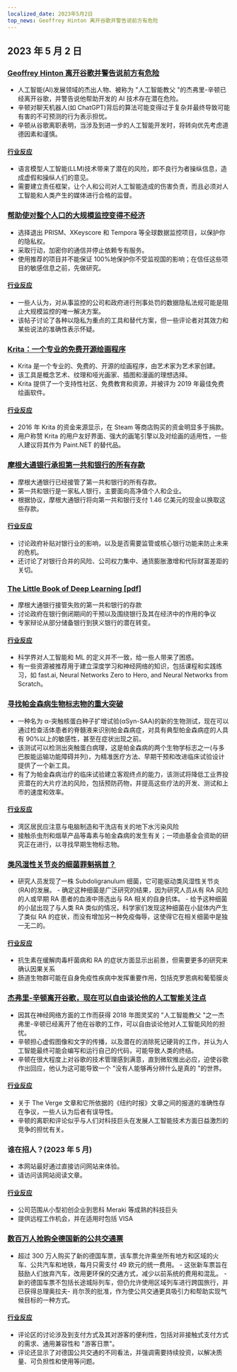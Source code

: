 ```yaml
---
localized_date: 2023年5月2日
top_news: Geoffrey Hinton 离开谷歌并警告说前方有危险
---
```


## 2023 年 5 月 2 日

### [Geoffrey Hinton 离开谷歌并警告说前方有危险](https://www.nytimes.com/2023/05/01/technology/ai-google-chatbot-engineer-quits-hinton.html)

- 人工智能(AI)发展领域的杰出人物、被称为 "人工智能教父 "的杰弗里-辛顿已经离开谷歌，并警告说他帮助开发的 AI 技术存在潜在危险。
- 辛顿对聊天机器人(如 ChatGPT)背后的算法可能变得过于复杂并最终导致可能有害的不可预测的行为表示担忧。
- 辛顿从谷歌离职表明，当涉及到进一步的人工智能开发时，将转向优先考虑道德因素和谨慎。

#### [行业反应](http://news.ycombinator.com/item?id=35771104)

- 语言模型人工智能(LLM)技术带来了潜在的风险，即不良行为者操纵信息，造成虚假和操纵人们的意见。
- 需要建立责任框架，让个人和公司对人工智能造成的伤害负责，而且必须对人工智能和人类产生的媒体进行合格的监督。

### [帮助使对整个人口的大规模监控变得不经济](https://prism-break.org/en/)

- 选择退出 PRISM、XKeyscore 和 Tempora 等全球数据监控项目，以保护你的隐私权。
- 采取行动，加密你的通信并停止依赖专有服务。
- 使用推荐的项目并不能保证 100%地保护你不受监视国的影响；在信任这些项目的敏感信息之前，先做研究。

#### [行业反应](http://news.ycombinator.com/item?id=35772005)

- 一些人认为，对从事监控的公司和政府进行刑事处罚的数据隐私法规可能是阻止大规模监控的唯一解决方案。
- 该帖子讨论了各种以隐私为重点的工具和替代方案，但一些评论者对其效力和某些说法的准确性表示怀疑。

### [Krita：一个专业的免费开源绘画程序](https://krita.org/en/)

- Krita 是一个专业的、免费的、开源的绘画程序，由艺术家为艺术家创建。
- 该工具是概念艺术、纹理和哑光画家、插图和漫画的理想选择。
- Krita 提供了一个支持性社区、免费教育和资源，并被评为 2019 年最佳免费绘画软件。

#### [行业反应](http://news.ycombinator.com/item?id=35771994)

- 2016 年 Krita 的资金来源显示，在 Steam 等商店购买的资金明显多于捐款。
- 用户称赞 Krita 的用户友好界面、强大的画笔引擎以及对绘画的适用性，一些人建议将其作为 Paint.NET 的替代品。

### [摩根大通银行承担第一共和银行的所有存款](https://www.fdic.gov/news/press-releases/2023/pr23034.html)

- 摩根大通银行已经接管了第一共和银行的所有存款。
- 第一共和银行是一家私人银行，主要面向高净值个人和企业。
- 根据协议，摩根大通银行将向第一共和银行支付 1.46 亿美元的现金以换取这些存款。

#### [行业反应](http://news.ycombinator.com/item?id=35770048)

- 讨论政府补贴对银行业的影响，以及是否需要监管或核心银行功能来防止未来的危机。
- 还讨论了对银行合并的风险、公司权力集中、通货膨胀激增和代际财富差距的关切。

### [The Little Book of Deep Learning [pdf]](https://fleuret.org/public/lbdl.pdf)

- 摩根大通银行接管失败的第一共和银行的存款
- 讨论政府在银行倒闭期间的干预以及围绕银行及其在经济中的作用的争议
- 专家辩论从部分储备银行到狭义银行的潜在转变。

#### [行业反应](http://news.ycombinator.com/item?id=35767789)

- 科学界对人工智能和 ML 的定义并不一致，给一些人带来了困惑。
- 有一些资源被推荐用于建立深度学习和神经网络的知识，包括课程和实践练习，如 fast.ai, Neural Networks Zero to Hero, and Neural Networks from Scratch。

### [寻找帕金森病生物标志物的重大突破](https://www.michaeljfox.org/publication/michael-j-fox-foundation-announces-significant-breakthrough-search-parkinsons-biomarker)

- 一种名为 α-突触核蛋白种子扩增试验(αSyn-SAA)的新的生物测试，现在可以通过检查活体患者的脊髓液来识别帕金森病症，对具有典型帕金森病症的人具有 90%以上的敏感性，甚至在症状出现之前。
- 该测试可以检测出突触蛋白病理，这是帕金森病的两个生物学标志之一(与多巴胺能运输功能障碍并列)，为精准医疗方法、早期干预和改进临床试验设计提供了一个新工具。
- 有了为帕金森病治疗的临床试验建立客观终点的能力，该测试将降低工业界投资潜在的大片疗法的风险，包括预防药物，并提高这些疗法的开发、测试和上市的速度和效率。

#### [行业反应](http://news.ycombinator.com/item?id=35770563)

- 湾区居民应注意与电脑制造和干洗店有关的地下水污染风险
- 接触杀虫剂和烟草产品等毒素与帕金森病的发生有关；一项由基金会资助的研究正在进行，以寻找早期生物标志物。

### [类风湿性关节炎的细菌罪魁祸首？](https://www.the-scientist.com/news-opinion/a-bacterial-culprit-for-rheumatoid-arthritis-71088)

- 研究人员发现了一株 Subdoligranulum 细菌，它可能驱动类风湿性关节炎(RA)的发展。 - 确定这种细菌是广泛研究的结果，因为研究人员从有 RA 风险的人或早期 RA 患者的血液中筛选出与 RA 相关的自身抗体。 - 给予这种细菌的小鼠出现了与人类 RA 类似的情况，科学家们发现这种细菌在小鼠体内产生了类似 RA 的症状，而没有增加另一种免疫侮辱，这使得它在相关细菌中是独一无二的。

#### [行业反应](http://news.ycombinator.com/item?id=35775704)

- 抗生素在缓解肉毒杆菌病和 RA 的症状方面显示出前景，但需要更多的研究来确认因果关系
- 肠道生物群可能在自身免疫性疾病中发挥重要作用，包括克罗恩病和葡萄膜炎

### [杰弗里-辛顿离开谷歌，现在可以自由谈论他的人工智能关注点](https://www.theverge.com/2023/5/1/23706311/hinton-godfather-of-ai-threats-fears-warnings)

- 因其在神经网络方面的工作而获得 2018 年图灵奖的 "人工智能教父 "之一杰弗里-辛顿已经离开了他在谷歌的工作，可以自由谈论他对人工智能风险的担忧。
- 辛顿担心虚假图像和文字的传播，以及潜在的消除死记硬背的工作，并认为人工智能最终可能会编写和运行自己的代码，可能导致人类的终结。
- 辛顿在很大程度上对谷歌的技术管理感到满意，直到微软推出必应，迫使谷歌作出回应，他认为这可能导致一个 "没有人能够再分辨什么是真的 "的世界。

#### [行业反应](http://news.ycombinator.com/item?id=35771508)

- 关于 The Verge 文章和它所依据的《纽约时报》文章之间的报道的准确性存在争议，一些人认为后者有误导性。
- 辛顿的离职和评论似乎与人们对科技巨头在发展人工智能技术方面日益激烈的竞争的担忧有关。

### 谁在招人？(2023 年 5 月)

- 本网站最好通过直接访问网站来体验。
- 请访问该网站阅读文章。

#### [行业反应](http://news.ycombinator.com/item?id=35773707)

- 公司范围从小型初创企业到思科 Meraki 等成熟的科技巨头
- 提供远程工作机会，并在适用时包括 VISA

### [数百万人抢购全德国新的公共交通票](https://apnews.com/article/germany-public-transit-cheap-ticket-trains-metro-3d83f1a35ab8e3945b8034b9bd511c29)

- 超过 300 万人购买了新的德国车票，该车票允许乘坐所有地方和区域的火车、公共汽车和地铁，每月只需支付 49 欧元的统一费用。 - 这张新车票旨在鼓励人们放弃汽车，改用更环保的交通方式，减少以前系统的费用和混乱。 - 新的德国车票不包括长途城际列车，但仍允许使用区域列车进行跨国旅行，并已获得总理奥拉夫- 肖尔茨的批准，作为使公共交通更具吸引力和帮助实现气候目标的一种方式。

#### [行业反应](http://news.ycombinator.com/item?id=35770816)

- 评论区的讨论涉及到支付方式及其对游客的便利性，包括对非接触式支付方式的需求、通用兼容性和 "游客日票"。
- 评论还显示了对德国公共交通的不同看法，并强调需要持续投资，以解决质量、可负担性和使用等问题。
